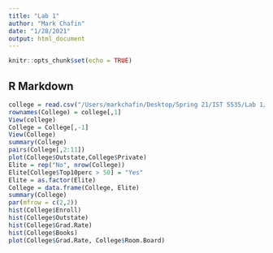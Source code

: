 ```yaml
---
title: "Lab 1"
author: "Mark Chafin"
date: "1/28/2021"
output: html_document
---
```


```r
knitr::opts_chunk$set(echo = TRUE)
```

## R Markdown

```r
college = read.csv("/Users/markchafin/Desktop/Spring 21/IST 5535/Lab 1/College.csv", header = TRUE)
rownames(College) = college[,1]
View(college)
College = College[,-1]
View(College)
summary(College)
pairs(College[,2:11])
plot(College$Outstate,College$Private)
Elite = rep("No", nrow(College))
Elite[College$Top10perc > 50] = "Yes"
Elite = as.factor(Elite)
College = data.frame(College, Elite)
summary(College)
par(mfrow = c(2,2))
hist(College$Enroll)
hist(College$Outstate)
hist(College$Grad.Rate)
hist(College$Books)
plot(College$Grad.Rate, College$Room.Board)
```


